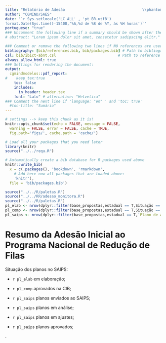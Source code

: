 ```yaml
---
title: "Relatório de Adesão                                   \\phantom{rb}\\linebreak Programa Nacional de Redução de Filas"   
author: "CGMIND/SAES"
date: "`r Sys.setlocale('LC_ALL' , 'pt_BR.utf8')
format.Date(Sys.time()-15400,'%A,%d de %B de %Y, às %H horas')`"
portuguese: "true"  
### Uncomment the following line if a summary should be shown after the title 
# abstract: "Lorem ipsum dolor sit amet, consetetur sadipscing elitr."

### Comment or remove the following two lines if NO references are used
bibliography: [bib/references.bib, bib/packages.bib] # Path to bibliography files 
csl: bib/ibict-abnt.csl                            # Path to reference style file
always_allow_html: true
### Settings for rendering the document:
output: 
  cgmindmodelos::pdf_report:
#    keep_tex:true
    toc: false
    includes:
      in_header: header.tex
    font: "Lato" # alternative: "Helvetica" 
### Comment the next line if 'language: "en" ' and 'toc: true'
  #toc-title: "Sumário"    
---
```

\renewcommand{\tablename}{Tabela}
```r
# settings --> keep this chunk as it is!
knitr::opts_chunk$set(echo = FALSE, message = FALSE, 
  warning = FALSE, error = FALSE, cache = TRUE,
  fig.path='figs/', cache.path = 'cache/')
```

```r
# Load all your packages that you need later
library(knitr)
source("../../requ.R")
```

```r
# Automatically create a bib database for R packages used above
knitr::write_bib(
  x = c(.packages(), 'bookdown', 'rmarkdown', 
    # Add here now all packages that are loaded above:
    'knitr'), 
  file = 'bib/packages.bib')
```

```r
source("../../R/paletas.R")
source("../../RR/adesao_monitora.R")
source("../../R/paletas.R")
pl_elab <- nrow(dplyr::filter(base_propostas,estadual == T,Situação == "Incompleta"))
pl_comp <- nrow(dplyr::filter(base_propostas,estadual == T,Situação == "Completa"))
pl_saips <- nrow(dplyr::filter(base_propostas,estadual == T,`Plano de atendimento - Importe planilha de cumprimento do artigo 6 da PT.\nDisponível em https://www.gov.br/saude/pt-br/composicao/saes/saips/manuais-gerais-do-sistema-saips` != "---"))
```
# Resumo da Adesão Inicial ao Programa Nacional de Redução de Filas

Situação dos planos no SAIPS: 

 - `r pl_elab` em elaboração; 
 
 - `r pl_comp` aprovados na CIB; 
 
 - `r pl_saips` planos enviados ao SAIPS;
 
 - `r pl_saips` planos em análise;
 
 - `r pl_saips` planos em ajustes;
 
 - `r pl_saips` planos aprovados;
 
 
.

\begin{landscape}
```r

names(monextradrac) <- str_to_sentence(names(monextradrac))
monextradrac[,1:6] <- apply(monextradrac[,1:6],2,str_to_sentence)
monextradrac$`Valor do recurso` <- paste("R$",format(monextradrac$`Valor do recurso`,nsmall=2,decimal.mark=",",big.mark=".",scientific=F))
monextradrac$`Nº da proposta` <- paste("Nº",format(as.numeric(monextradrac$`Nº da proposta`),decimal.mark=",",big.mark=".",scientific=F))

monextradrac$Cadastrador <- str_to_title(monextradrac$Cadastrador)

monextradrac$Telefone <- substr(monextradrac$Telefone,1,14)
names(monextradrac)[c(1,10)] <- c("UF","Região")
monextradrac$UF <- str_to_upper(monextradrac$UF)
kable(arrange(monextradrac[,c("Região","UF","Nº da proposta","Situação","Valor do recurso","Cadastrador","Telefone")],Região,Cadastrador %in% c("n.d.","---")),
      col.names=names(monextradrac[,c("Região","UF","Nº da proposta","Situação","Valor do recurso","Cadastrador","Telefone")]),
      caption = "Informações sobre a adesão ao Programa Nacional de Redução de Filas")%>%
  kableExtra::kable_styling(bootstrap_options = "striped",
                            latex_options = c("striped", "repeat_header"),
                            stripe_color = paleta2023[7],
                            full_width = F)
```
\end{landscape}
    
\newpage

<!-- Todas as referências serão adicionadas aqui automaticamente. -->
